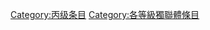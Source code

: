 {{catmore1|[[WikiProject:獨立國家聯合體|WikiProject:獨立國家聯合體]]}}
{{Articles by Quality|topic=独联体|project=獨立國家聯合體|format=toc}}
{{empty category}}
[[Category:丙级条目|Category:丙级条目]]
[[Category:各等級獨聯體條目|Category:各等級獨聯體條目]]